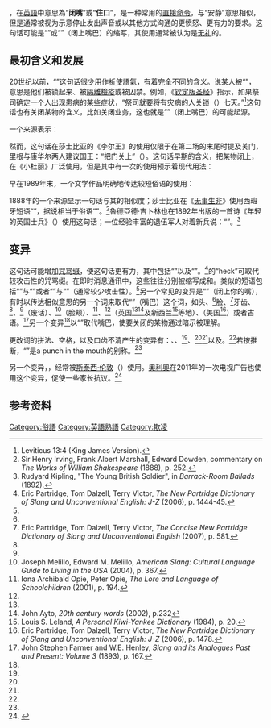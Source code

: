 {{wiktionary|en:shut up|shut up}}
{{lang|en|'''[[wiktionary:shut_up#English|shut up]]'''}}，在[[英語|英語]]中意思為“'''闭嘴'''”或“'''住口'''”，是一种常用的[[祈使語氣|直接命令]]，与“安静”意思相似，但是通常被视为示意停止发出声音或以其他方式沟通的更愤怒、更有力的要求。这句话可能是“'''{{lang|en|shut up your mouth}}'''”或“'''{{lang|en|shut your mouth up}}'''”（闭上嘴巴）的缩写，其使用通常被认为是[[无礼|无礼]]的。

==最初含义和发展==
20世纪以前，“{{lang|en|shut up}}”这句话很少用作[[祈使語氣|祈使語氣]]，有着完全不同的含义。说某人被“{{lang|en|shut up}}”，意思是他们被锁起来、被[[隔離檢疫|隔離檢疫]]或被囚禁。例如，《[[钦定版圣经|钦定版圣经]]》指示，如果祭司确定一个人出现患病的某些症状，“祭司就要将有灾病的人关锁（{{lang|en|shut up}}）七天。”<ref>Leviticus 13:4 (King James Version).</ref>这句话也有关闭某物的含义，比如关闭业务，这也就是“{{lang|en|shut up your mouth}}”（闭上嘴巴）的可能起源。

一个来源表示：
{{blockquote|使用“{{lang|en|shut up}}”这句话以示“保持静默”可以追溯到16世纪。其中包含这个含义的“{{lang|en|shut up}}”这句话的作品有：[[威廉·莎士比亚|莎士比亚]]的《[[李尔王|李尔王]]》、[[查尔斯·狄更斯|狄更斯]]的《[[小杜丽|小杜丽]]》以及[[魯德亞德·吉卜林|吉卜林]]的《{{lang|en|Barrack-Room Ballads}}》。<ref>JerriAnne Boggis, Eve Allegra Raimon, Barbara Ann White, ''Harriet Wilson's New England: race, writing, and region'' (2007), p. 154.</ref>}}

然而，这句话在莎士比亚的《李尔王》的使用仅限于在第二场的末尾时提及关门，里根与康华尔两人建议国王：“把门关上”（{{lang|en|Shut up your doors}}）。这句话早期的含义，把某物闭上，在《小杜丽》广泛使用，但是其中有一次的使用预示着现代用法：

{{blockquote|{{lang|en|'Altro, altro! Not Ri-' Before John Baptist could finish the name, his comrade had got his hand under his chin and fiercely '''shut up''' his mouth.}} <ref>Charles Dickens, ''[[小杜丽|Little Dorrit]]'' (c. 1857), p. 125.</ref>}}

早在1989年末，一个文学作品明确地传达较短俗语的使用：

{{blockquote|{{lang|en|A sneering infidel, who uses Scripture for a jest-book, raves about "cant," and retails and details every inconsistency, real or imaginary, that he hears respecting parsons and hypocrites, will be told to "'''shut up'''" for a few times; but will, if he persevere, make an impression on a workshop.}} <ref>''The Christian Miscellany, and Family Visiter'' (1859), p. 244.</ref>}}

1888年的一个来源显示一句话与其的相似度；莎士比亚在《[[无事生非|无事生非]]》使用西班牙短语“{{lang|es|poeat palabrât}}”，据说相当于俗语“{{lang|en|shut up}}”。<ref>Sir Henry Irving, Frank Albert Marshall, Edward Dowden, commentary on ''The Works of William Shakespeare'' (1888), p. 252.</ref>魯德亞德·吉卜林也在1892年出版的一首诗《年轻的英国士兵》（{{lang|en|The Young British Soldier}}）使用这句话；一位经验丰富的退伍军人对着新兵说：“{{lang|en|Now all you recruities what's drafted to-day,/You shut up your rag-box an' 'ark to my lay}}”。<ref>Rudyard Kipling, "The Young British Soldier", in ''Barrack-Room Ballads'' (1892).</ref>

==变异==
这句话可能增加[[咒骂缀|咒骂缀]]，使这句话更有力，其中包括“'''{{lang|en|shut the hell up}}'''”以及“'''{{lang|en|shut the fuck up}}'''”。<ref name="NP2">Eric Partridge, Tom Dalzell, Terry Victor, ''The New Partridge Dictionary of Slang and Unconventional English: J-Z'' (2006), p. 1444-45.</ref>'''{{lang|en|shut the heck up}}'''的“heck”可取代较攻击性的咒骂缀。在即时消息通讯中，这些往往分别被缩写成'''{{lang|en|STHU}}'''和'''{{lang|en|STFU}}'''。类似的短语包括“'''{{lang|en|hush}}'''”与“'''{{lang|en|shush}}'''”或者“'''{{lang|en|hush up}}'''”与“'''{{lang|en|shush up}}'''”（通常较少攻击性）。<ref name="NP2"/>另一个常见的变异是“'''{{lang|en|shut your mouth}}'''”（闭上你的嘴），有时以传达相似意思的另一个词来取代“{{lang|en|mouth}}”（嘴巴）这个词，如头、<ref name="NP2"/>脸、<ref name="Partridge">Eric Partridge, Tom Dalzell, Terry Victor, ''The Concise New Partridge Dictionary of Slang and Unconventional English'' (2007), p. 581.</ref>牙齿、<ref name="NP2"/>{{lang|en|trap}}、<ref name="Partridge"/>{{lang|en|yap}}（废话）、<ref>Joseph Melillo, Edward M. Melillo, ''American Slang: Cultural Language Guide to Living in the USA'' (2004), p. 367.</ref>{{lang|en|chops}}（脸颊）、<ref name="Lore">Iona Archibald Opie, Peter Opie, ''The Lore and Language of Schoolchildren'' (2001), p. 194.</ref>{{lang|en|crunch}}、<ref name="NP2"/>{{lang|en|cake-hole}}（英国<ref name="Lore"/><ref>John Ayto, ''20th century words'' (2002), p.232</ref>及新西兰<ref>Louis S. Leland, ''A Personal Kiwi-Yankee Dictionary'' (1984), p. 20.</ref>等地）、{{lang|en|pie-hole}}（美国<ref>Eric Partridge, Tom Dalzell, Terry Victor, ''The New Partridge Dictionary of Slang and Unconventional English: J-Z'' (2006), p. 1478.</ref>）或者古语{{lang|en|gob}}。<ref>John Stephen Farmer and W.E. Henley, ''Slang and its Analogues Past and Present: Volume 3'' (1893), p. 167.</ref>另一个变异'''{{lang|en|shut it}}'''<ref name="NP2"/>以“{{lang|en|it}}”取代嘴巴，使要关闭的某物通过暗示被理解。

更改词的拼法、空格，以及口齿不清产生的变异有：'''{{lang|en|shaddap}}'''、'''{{lang|en|shurrup}}'''、<ref name="NP2"/>'''{{lang|en|shurrit}}'''、<ref name="NP2"/>'''{{lang|en|shutup}}'''<ref name="NP2"/>以及'''{{lang|en|shuttup}}'''。<ref name="NP2"/>若按推断，“{{lang|en|shut-up sandwich}}”是a punch in the mouth的别称。<ref name="NP2"/>

另一个变异，'''{{lang|en|Shut the front door}}'''，经常被[[斯泰西·伦敦|斯泰西·伦敦]]（{{lang|en|Stacy London}}）使用。[[奧利奧|奧利奧]]在2011年的一次电视广告也使用这个变异，促使一些家长抗议。<ref>{{cite web|url=http://blogs.knoxnews.com/silence/archives/2011/04/nabisco_in_hot.shtml|title=Nabisco in hot water over Oreo cookie ad|date=2011-04-19|author=Michael Silence|publisher=knoxnews blog|accessdate=2014-04-20|deadurl=yes|archiveurl=https://web.archive.org/web/20120610220742/http://blogs.knoxnews.com/silence/archives/2011/04/nabisco_in_hot.shtml|archivedate=2012-06-10}}</ref>

==参考资料==
{{reflist|2}}

[[Category:俗語|Category:俗語]]
[[Category:英語熟語|Category:英語熟語]]
[[Category:欺凌|Category:欺凌]]